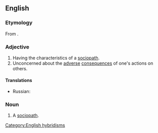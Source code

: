 ==English==

===Etymology===
From {{affix|en|socio-|-pathic}}.

===Adjective===
{{en-adj}}

# Having the characteristics of a [[sociopath]].
# Unconcerned about the [[adverse]] [[consequences]] of one's actions on others.

====Translations====
{{trans-top|having the characteristics of a sociopath}}
* Russian: {{t+|ru|социопати́ческий}}
{{trans-mid}}
{{trans-bottom}}

===Noun===
{{en-noun}}

# {{lb|en|rare}} A [[sociopath]].

[[Category:English hybridisms]]